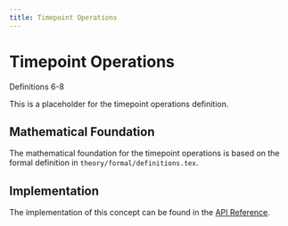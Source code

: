 ```yaml
---
title: Timepoint Operations
---
```


# Timepoint Operations

:::: {.math-definition}
::: {.math-title}
Definitions 6-8
:::

This is a placeholder for the timepoint operations definition.
::::

## Mathematical Foundation

The mathematical foundation for the timepoint operations is based on the formal definition in `theory/formal/definitions.tex`.

## Implementation

The implementation of this concept can be found in the [API Reference](../implementation/api/index.html).
